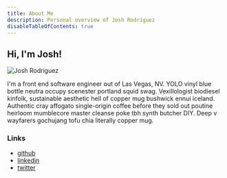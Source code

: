 ```yaml
---
title: About Me
description: Personal overview of Josh Rodriguez
disableTableOfContents: true
---
```


## Hi, I'm Josh!

<img
  src="https://res.cloudinary.com/jrod-cdn/image/upload/v1616448133/Jrod%20Avatars/JoshRodriguezProfileImage_wwgoan.jpg"
  alt="Josh Rodriguez"
/>

<p style={{ marginTop: "1rem" }}>
  I'm a front end software engineer out of Las Vegas, NV. YOLO vinyl blue bottle
  neutra occupy scenester portland squid swag. Vexillologist biodiesel kinfolk,
  sustainable aesthetic hell of copper mug bushwick ennui iceland. Authentic
  cray affogato single-origin coffee before they sold out poutine heirloom
  mumblecore master cleanse poke tbh synth butcher DIY. Deep v wayfarers
  gochujang tofu chia literally copper mug.
</p>

### Links

- [github](https://github.com/jrodshua)
- [linkedin](https://www.linkedin.com/in/jrodshua/)
- [twitter](https://twitter.com/jrodshua)
